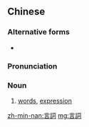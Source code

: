 {{also|言词}}
==Chinese==
{{zh-forms|s=言词}}

===Alternative forms===
* {{zh-l|言辭}}

===Pronunciation===
{{zh-pron
|m=yáncí
|c=jin4 ci4
|mn=qz:giân-sîr/tw,xm:giân-sû/zz:gân-sû
|cat=n
}}

===Noun===
{{zh-noun}}

# [[words]], [[expression]]

[[zh-min-nan:言詞]]
[[mg:言詞]]